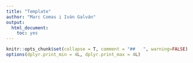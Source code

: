 ```yaml
---
title: "Template"
author: "Marc Comas i Iván Galván"
output: 
  html_document: 
    toc: yes
---
```



```r
knitr::opts_chunk$set(collapse = T, comment = "##   ", warning=FALSE)
options(dplyr.print_min = 4L, dplyr.print_max = 4L)
```


